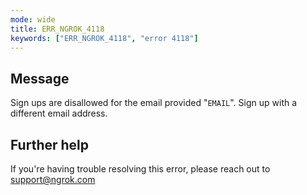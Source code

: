 ```yaml
---
mode: wide
title: ERR_NGROK_4118
keywords: ["ERR_NGROK_4118", "error 4118"]
---
```


## Message

Sign ups are disallowed for the email provided "`EMAIL`". Sign up with a different email address.

## Further help

If you're having trouble resolving this error, please reach out to [support@ngrok.com](mailto:support@ngrok.com?subject=Help%20with%20ERR_NGROK_4118)
